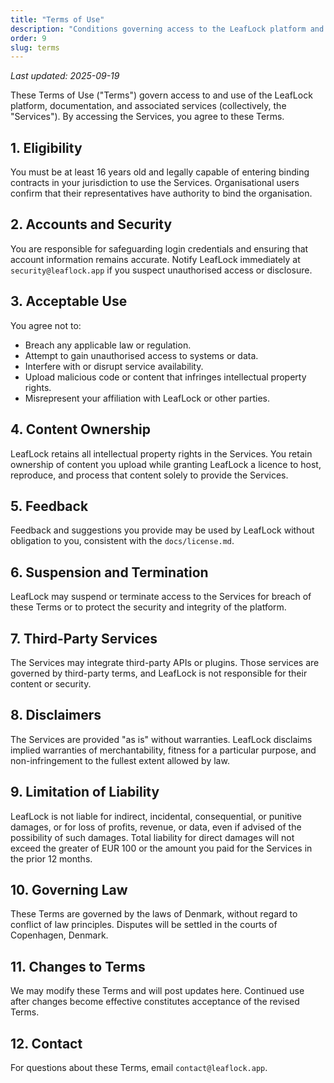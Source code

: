 ```yaml
---
title: "Terms of Use"
description: "Conditions governing access to the LeafLock platform and services."
order: 9
slug: terms
---
```


_Last updated: 2025-09-19_

These Terms of Use ("Terms") govern access to and use of the LeafLock platform,
documentation, and associated services (collectively, the "Services"). By accessing the
Services, you agree to these Terms.

## 1. Eligibility
You must be at least 16 years old and legally capable of entering binding contracts in
your jurisdiction to use the Services. Organisational users confirm that their
representatives have authority to bind the organisation.

## 2. Accounts and Security
You are responsible for safeguarding login credentials and ensuring that account
information remains accurate. Notify LeafLock immediately at `security@leaflock.app` if
you suspect unauthorised access or disclosure.

## 3. Acceptable Use
You agree not to:
- Breach any applicable law or regulation.
- Attempt to gain unauthorised access to systems or data.
- Interfere with or disrupt service availability.
- Upload malicious code or content that infringes intellectual property rights.
- Misrepresent your affiliation with LeafLock or other parties.

## 4. Content Ownership
LeafLock retains all intellectual property rights in the Services. You retain ownership of
content you upload while granting LeafLock a licence to host, reproduce, and process that
content solely to provide the Services.

## 5. Feedback
Feedback and suggestions you provide may be used by LeafLock without obligation to you,
consistent with the `docs/license.md`.

## 6. Suspension and Termination
LeafLock may suspend or terminate access to the Services for breach of these Terms or to
protect the security and integrity of the platform.

## 7. Third-Party Services
The Services may integrate third-party APIs or plugins. Those services are governed by
third-party terms, and LeafLock is not responsible for their content or security.

## 8. Disclaimers
The Services are provided "as is" without warranties. LeafLock disclaims implied
warranties of merchantability, fitness for a particular purpose, and non-infringement to
the fullest extent allowed by law.

## 9. Limitation of Liability
LeafLock is not liable for indirect, incidental, consequential, or punitive damages, or
for loss of profits, revenue, or data, even if advised of the possibility of such damages.
Total liability for direct damages will not exceed the greater of EUR 100 or the amount
you paid for the Services in the prior 12 months.

## 10. Governing Law
These Terms are governed by the laws of Denmark, without regard to conflict of law
principles. Disputes will be settled in the courts of Copenhagen, Denmark.

## 11. Changes to Terms
We may modify these Terms and will post updates here. Continued use after changes become
effective constitutes acceptance of the revised Terms.

## 12. Contact
For questions about these Terms, email `contact@leaflock.app`.